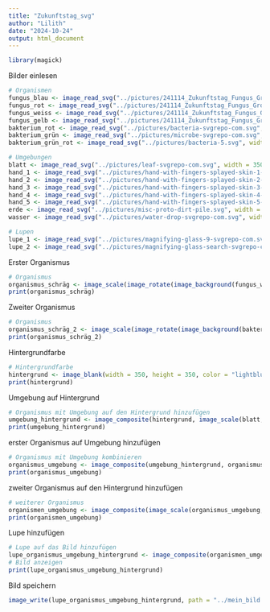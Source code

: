 ```yaml
---
title: "Zukunftstag_svg"
author: "Lilith"
date: "2024-10-24"
output: html_document
---
```


```r
library(magick)
```


Bilder einlesen
```r
# Organismen
fungus_blau <- image_read_svg("../pictures/241114_Zukunftstag_Fungus_Gross_Blau-01.svg", width = 350)
fungus_rot <- image_read_svg("../pictures/241114_Zukunftstag_Fungus_Gross_Rot-01.svg", width = 350)
fungus_weiss <- image_read_svg("../pictures/241114_Zukunftstag_Fungus_Gross_Weiss-01.svg", width = 350)
fungus_gelb <- image_read_svg("../pictures/241114_Zukunftstag_Fungus_Gross_Gelb-01.svg", width = 350)
bakterium_rot <- image_read_svg("../pictures/bacteria-svgrepo-com.svg", width = 250)
bakterium_grün <- image_read_svg("../pictures/microbe-svgrepo-com.svg", width = 350)
bakterium_grün_rot <- image_read_svg("../pictures/bacteria-5.svg", width = 350)

# Umgebungen
blatt <- image_read_svg("../pictures/leaf-svgrepo-com.svg", width = 350)
hand_1 <- image_read_svg("../pictures/hand-with-fingers-splayed-skin-1-svgrepo-com.svg", width = 600)
hand_2 <- image_read_svg("../pictures/hand-with-fingers-splayed-skin-2-svgrepo-com.svg", width = 600)
hand_3 <- image_read_svg("../pictures/hand-with-fingers-splayed-skin-3-svgrepo-com.svg", width = 600)
hand_4 <- image_read_svg("../pictures/hand-with-fingers-splayed-skin-4-svgrepo-com.svg", width = 600)
hand_5 <- image_read_svg("../pictures/hand-with-fingers-splayed-skin-5-svgrepo-com.svg", width = 600)
erde <- image_read_svg("../pictures/misc-proto-dirt-pile.svg", width = 1000)
wasser <- image_read_svg("../pictures/water-drop-svgrepo-com.svg", width = 350)

# Lupen
lupe_1 <- image_read_svg("../pictures/magnifying-glass-9-svgrepo-com.svg", width = 350)
lupe_2 <- image_read_svg("../pictures/magnifying-glass-search-svgrepo-com.svg", width = 350)

```

Erster Organismus
```r
# Organismus
organismus_schräg <- image_scale(image_rotate(image_background(fungus_weiss, "none"), 0), "x50")
print(organismus_schräg)
```

Zweiter Organismus
```r
# Organismus
organismus_schräg_2 <- image_scale(image_rotate(image_background(bakterium_rot, "none"), 0), "x20")
print(organismus_schräg_2)
```

Hintergrundfarbe
```r
# Hintergrundfarbe
hintergrund <- image_blank(width = 350, height = 350, color = "lightblue")
print(hintergrund)
```

Umgebung auf Hintergrund
```r
# Organismus mit Umgebung auf den Hintergrund hinzufügen
umgebung_hintergrund <- image_composite(hintergrund, image_scale(blatt, "x200"), offset = "+55+55")
print(umgebung_hintergrund)
```

erster Organismus auf Umgebung hinzufügen
```r
# Organismus mit Umgebung kombinieren
organismus_umgebung <- image_composite(umgebung_hintergrund, organismus_schräg, offset = "+120+140")
print(organismus_umgebung)
```


zweiter Organismus auf den Hintergrund hinzufügen
```r
# weiterer Organismus
organismen_umgebung <- image_composite(image_scale(organismus_umgebung, "x300"), organismus_schräg_2, offset = "+150+100")
print(organismen_umgebung)
```

Lupe hinzufügen
```r
# Lupe auf das Bild hinzufügen
lupe_organismus_umgebung_hintergrund <- image_composite(organismen_umgebung, image_scale(lupe_1, "x200"), offset = "+55+55")
# Bild anzeigen
print(lupe_organismus_umgebung_hintergrund)

```

Bild speichern
```r
image_write(lupe_organismus_umgebung_hintergrund, path = "../mein_bild.png", format = "png")
```
